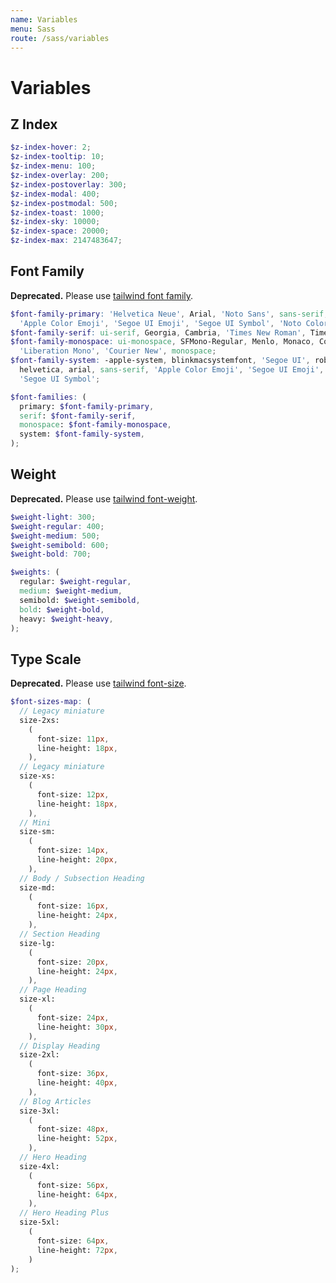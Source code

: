```yaml
---
name: Variables
menu: Sass
route: /sass/variables
---
```


# Variables

## Z Index

```scss
$z-index-hover: 2;
$z-index-tooltip: 10;
$z-index-menu: 100;
$z-index-overlay: 200;
$z-index-postoverlay: 300;
$z-index-modal: 400;
$z-index-postmodal: 500;
$z-index-toast: 1000;
$z-index-sky: 10000;
$z-index-space: 20000;
$z-index-max: 2147483647;
```

## Font Family

**Deprecated.** Please use [tailwind font family](https://v2.tailwindcss.com/docs/font-family).

```scss
$font-family-primary: 'Helvetica Neue', Arial, 'Noto Sans', sans-serif,
  'Apple Color Emoji', 'Segoe UI Emoji', 'Segoe UI Symbol', 'Noto Color Emoji';
$font-family-serif: ui-serif, Georgia, Cambria, 'Times New Roman', Times, serif;
$font-family-monospace: ui-monospace, SFMono-Regular, Menlo, Monaco, Consolas,
  'Liberation Mono', 'Courier New', monospace;
$font-family-system: -apple-system, blinkmacsystemfont, 'Segoe UI', roboto,
  helvetica, arial, sans-serif, 'Apple Color Emoji', 'Segoe UI Emoji',
  'Segoe UI Symbol';

$font-families: (
  primary: $font-family-primary,
  serif: $font-family-serif,
  monospace: $font-family-monospace,
  system: $font-family-system,
);
```

## Weight

**Deprecated.** Please use [tailwind font-weight](https://v2.tailwindcss.com/docs/font-weight).

```scss
$weight-light: 300;
$weight-regular: 400;
$weight-medium: 500;
$weight-semibold: 600;
$weight-bold: 700;

$weights: (
  regular: $weight-regular,
  medium: $weight-medium,
  semibold: $weight-semibold,
  bold: $weight-bold,
  heavy: $weight-heavy,
);
```

## Type Scale

**Deprecated.** Please use [tailwind font-size](https://v2.tailwindcss.com/docs/font-size).

```scss
$font-sizes-map: (
  // Legacy miniature
  size-2xs:
    (
      font-size: 11px,
      line-height: 18px,
    ),
  // Legacy miniature
  size-xs:
    (
      font-size: 12px,
      line-height: 18px,
    ),
  // Mini
  size-sm:
    (
      font-size: 14px,
      line-height: 20px,
    ),
  // Body / Subsection Heading
  size-md:
    (
      font-size: 16px,
      line-height: 24px,
    ),
  // Section Heading
  size-lg:
    (
      font-size: 20px,
      line-height: 24px,
    ),
  // Page Heading
  size-xl:
    (
      font-size: 24px,
      line-height: 30px,
    ),
  // Display Heading
  size-2xl:
    (
      font-size: 36px,
      line-height: 40px,
    ),
  // Blog Articles
  size-3xl:
    (
      font-size: 48px,
      line-height: 52px,
    ),
  // Hero Heading
  size-4xl:
    (
      font-size: 56px,
      line-height: 64px,
    ),
  // Hero Heading Plus
  size-5xl:
    (
      font-size: 64px,
      line-height: 72px,
    )
);
```
